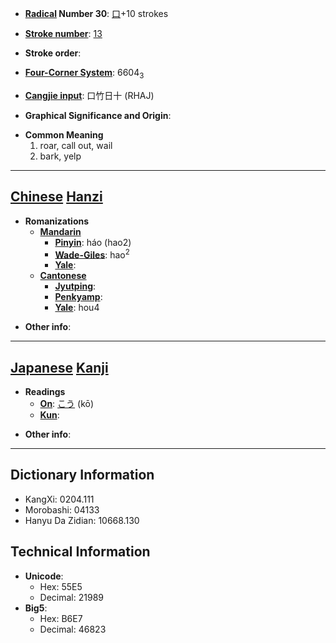 * '''[[Wiktionary:Chinese radical index| Radical]] Number 30''': [[Wiktionary:Chinese radical index 口|口]]+10 strokes

* '''[[Wiktionary:Chinese total strokes index|Stroke number]]''': [[Wiktionary:Chinese total strokes index 13|13]]

* '''Stroke order''': 

* '''[[Wiktionary:Chinese four corner index|Four-Corner System]]''': 6604<sub>3</sub>

* '''[[Wiktionary:Chinese Cangjie index|Cangjie input]]''': 口竹日十 (RHAJ)

* '''Graphical Significance and Origin''': 

* '''Common Meaning'''
*#roar, call out, wail
*# bark, yelp


----

== [[Chinese]] [[Hanzi]] ==

* '''Romanizations'''
** '''[[Mandarin]]'''
*** '''[[Pinyin]]''': háo (hao2)
*** '''[[Wade-Giles]]''': hao<sup>2</sup>
*** '''[[Yale]]''': 
** '''[[Cantonese]]'''
*** '''[[Jyutping]]''':
*** '''[[Penkyamp]]''': 
*** '''[[Yale]]''': hou4

* '''Other info''': 

----

== [[Japanese]] [[Kanji]] ==

* '''Readings'''
** '''[[On]]''': [[こう]] (kō)
** '''[[Kun]]''': 

* '''Other info''':  

----

== Dictionary Information ==

* KangXi: 0204.111
* Morobashi: 04133
* Hanyu Da Zidian: 10668.130

== Technical Information ==

* '''Unicode''':
** Hex: 55E5
** Decimal: 21989
* '''Big5''':
** Hex: B6E7
** Decimal: 46823